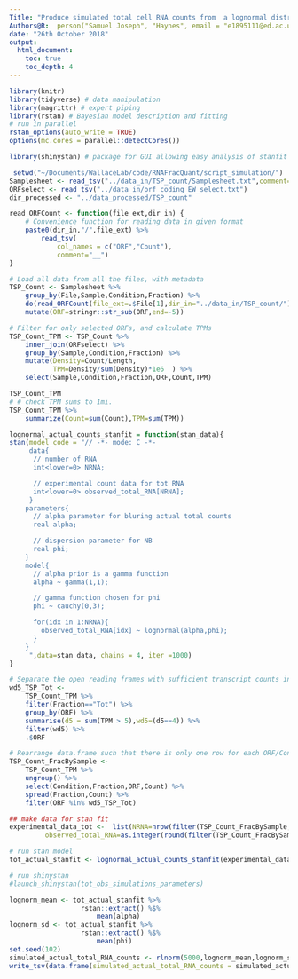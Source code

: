 ```yaml
---
Title: "Produce simulated total cell RNA counts from  a lognormal distribution with parameters deduced from experimental data"
Authors@R:  person("Samuel Joseph", "Haynes", email = "e1895111@ed.ac.uk", role = "cre")
date: "26th October 2018"
output:
  html_document:
    toc: true
    toc_depth: 4
---
```


```r
library(knitr)
library(tidyverse) # data manipulation
library(magrittr) # expert piping
library(rstan) # Bayesian model description and fitting
# run in parallel
rstan_options(auto_write = TRUE)
options(mc.cores = parallel::detectCores())

library(shinystan) # package for GUI allowing easy analysis of stanfit object
```



```r
 setwd("~/Documents/WallaceLab/code/RNAFracQuant/script_simulation/")
Samplesheet <- read_tsv("../data_in/TSP_count/Samplesheet.txt",comment="#")
ORFselect <- read_tsv("../data_in/orf_coding_EW_select.txt")
dir_processed <- "../data_processed/TSP_count"

read_ORFCount <- function(file_ext,dir_in) {
    # Convenience function for reading data in given format
    paste0(dir_in,"/",file_ext) %>% 
        read_tsv(
            col_names = c("ORF","Count"),
            comment="__")
}

# Load all data from all the files, with metadata
TSP_Count <- Samplesheet %>%
    group_by(File,Sample,Condition,Fraction) %>%
    do(read_ORFCount(file_ext=.$File[1],dir_in="../data_in/TSP_count/")) %>%
    mutate(ORF=stringr::str_sub(ORF,end=-5))

# Filter for only selected ORFs, and calculate TPMs
TSP_Count_TPM <- TSP_Count %>%
    inner_join(ORFselect) %>%
    group_by(Sample,Condition,Fraction) %>%
    mutate(Density=Count/Length, 
           TPM=Density/sum(Density)*1e6  ) %>%
    select(Sample,Condition,Fraction,ORF,Count,TPM)

TSP_Count_TPM
# # check TPM sums to 1mi.
TSP_Count_TPM %>%
    summarize(Count=sum(Count),TPM=sum(TPM))
```
```r
lognormal_actual_counts_stanfit = function(stan_data){
stan(model_code = "// -*- mode: C -*-
     data{
      // number of RNA
      int<lower=0> NRNA;

      // experimental count data for tot RNA
      int<lower=0> observed_total_RNA[NRNA];
     }
    parameters{
      // alpha parameter for bluring actual total counts 
      real alpha;

      // dispersion parameter for NB
      real phi;
    }
    model{
      // alpha prior is a gamma function
      alpha ~ gamma(1,1);

      // gamma function chosen for phi
      phi ~ cauchy(0,3);

      for(idx in 1:NRNA){
        observed_total_RNA[idx] ~ lognormal(alpha,phi);
      }
    }
     ",data=stan_data, chains = 4, iter =1000)
}
```

```r
# Separate the open reading frames with sufficient transcript counts in all four conditions, ignore poor data.
wd5_TSP_Tot <- 
    TSP_Count_TPM %>%
    filter(Fraction=="Tot") %>%
    group_by(ORF) %>%
    summarise(d5 = sum(TPM > 5),wd5=(d5==4)) %>%
    filter(wd5) %>%
    .$ORF

# Rearrange data.frame such that there is only one row for each ORF/Condition pair, instead of three (one for each p100, sup and tot count), by introducing three columns, p100, sup and tot. Then filter the poor quality data calculated above.
TSP_Count_FracBySample <- 
    TSP_Count_TPM %>%
    ungroup() %>%
    select(Condition,Fraction,ORF,Count) %>%
    spread(Fraction,Count) %>%
    filter(ORF %in% wd5_TSP_Tot)

## make data for stan fit
experimental_data_tot <-  list(NRNA=nrow(filter(TSP_Count_FracBySample, Condition == "30C")),
         observed_total_RNA=as.integer(round(filter(TSP_Count_FracBySample, Condition == "30C")$Tot)))

# run stan model
tot_actual_stanfit <- lognormal_actual_counts_stanfit(experimental_data_tot)

# run shinystan
#launch_shinystan(tot_obs_simulations_parameters)
```

```r
lognorm_mean <- tot_actual_stanfit %>%    
                  rstan::extract() %$% 
                      mean(alpha)
lognorm_sd <- tot_actual_stanfit %>%    
                  rstan::extract() %$% 
                      mean(phi)
set.seed(102)
simulated_actual_total_RNA_counts <- rlnorm(5000,lognorm_mean,lognorm_sd)
write_tsv(data.frame(simulated_actual_total_RNA_counts = simulated_actual_total_RNA_counts), path = "../data_simulated/actual_total_simulation_data.tsv")
```
